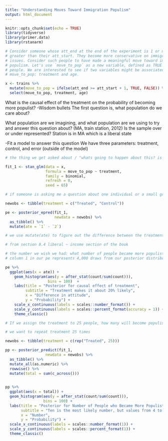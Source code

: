 ```yaml
---
title: "Understanding Moves Toward Immigration Populism"
output: html_document
---
```


```r
knitr::opts_chunk$set(echo = TRUE)
library(tidyverse)
library(primer.data)
library(rstanarm)

# Consider someone whose att_end at the end of the experiment is 1 or more units
# greater than their att_start. They become more conservative on immigration
# issues. Consider such people to have made a meaningful move toward immigration
# populism. Let's use `move_to_pop` as a new variable, defined as TRUE for such
# people. We are interested to see if two variables might be associated with
# move_to_pop: treatment and age.

x <- trains %>% 
  mutate(move_to_pop = ifelse(att_end >= att_start + 1, TRUE, FALSE)) %>% 
  select(move_to_pop, treatment, age)
```


What is the causal effect of the treatment on the probability of becoming more populist? 
-Wisdom bullets 
The first question is, what population do we care about? 

What population are we imagining, and what population are we using to try and answer this question about? (MA, train station, 2012)
Is the sample over or under represented? 
Station is in MA which is a liberal state

-Fit a model to answer this question
We have three parameters: treatment, control, and error (outside of the model)


```r

# the thing we get asked about / "whats going to happen about this? is on the left side of formula (in this case, move_to_pop) // 

fit_1 <- stan_glm(data = x,
                  formula = move_to_pop ~ treatment,
                  family = binomial,
                  refresh = 0,
                  seed = 65)
```


```r

# if someone is asking me a question about one individual or a small group, im using posterior_predict. Anything else, posterior_epred

newobs <- tibble(treatment = c("Treated", "Control"))

pe <- posterior_epred(fit_1, 
                      newdata = newobs) %>% 
  as_tibble() %>%
  mutate(ate = `1` - `2`)

# we use mutate(ate) to figure out the difference between the treatment and control


```

```r

# from section 8.4 liberal ~ income section of the book 

# the number we wish we had: what number of people became more populist when exposed to the treatment? We don't have this number, so we create a posterior. 
# column 1 in our pe represents 4,000 draws from our posterior distribution (section 2.9 in the book)

pe %>% 
  ggplot(aes(x = ate)) +
    geom_histogram(aes(y = after_stat(count/sum(count))),
                   bins = 100)  +
    labs(title = "Posterior for causal effect of treatment",
         subtitle = "Treatment makes it about 20% likely",
         x = "Difference in attitude",
         y = "Probability") +
    scale_x_continuous(labels = scales::number_format()) +
    scale_y_continuous(labels = scales::percent_format(accuracy = 1)) +
    theme_classic()

```

```r

# If we assign the treatment to 25 people, how many will become populist? 

# we want to repeat treatment 25 times

newobs <- tibble(treatment = c(rep("Treated", 25)))

pp <- posterior_predict(fit_1,
                  newdata = newobs) %>%
  as_tibble() %>%
  mutate_all(as.numeric) %>%
  rowwise() %>%
  mutate(total = sum(c_across())) 

  
pp %>%
  ggplot(aes(x = total)) +
  geom_histogram(aes(y = after_stat(count/sum(count))),
                 bins = 100) +
  labs(title = "Posterior for Number of People who Became More Populist",
       subtitle = "Ten is the most likely number, but values from 4 to 15 are plausible",
       x = "Number",
       y = "Probability") +
  scale_x_continuous(labels = scales::number_format(1)) +
  scale_y_continuous(labels = scales::percent_format(1)) +
  theme_classic()




```


